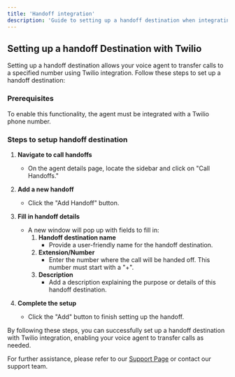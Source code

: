 ```yaml
---
title: 'Handoff integration'
description: 'Guide to setting up a handoff destination when integrating with Twilio'
---
```


## Setting up a handoff Destination with Twilio

Setting up a handoff destination allows your voice agent to transfer calls to a specified number using Twilio integration. Follow these steps to set up a handoff destination:

### Prerequisites

To enable this functionality, the agent must be integrated with a Twilio phone number.

### Steps to setup handoff destination

1. **Navigate to call handoffs**
   - On the agent details page, locate the sidebar and click on "Call Handoffs."

2. **Add a new handoff**
   - Click the "Add Handoff" button.

3. **Fill in handoff details**
   - A new window will pop up with fields to fill in:
     1. **Handoff destination name**
        - Provide a user-friendly name for the handoff destination.
     2. **Extension/Number**
        - Enter the number where the call will be handed off. This number must start with a "+".
     3. **Description**
        - Add a description explaining the purpose or details of this handoff destination.

4. **Complete the setup**
   - Click the "Add" button to finish setting up the handoff.

By following these steps, you can successfully set up a handoff destination with Twilio integration, enabling your voice agent to transfer calls as needed.

For further assistance, please refer to our [Support Page](/troubleshoot/support-guide) or contact our support team.
